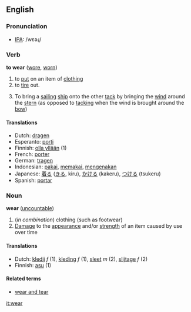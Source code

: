 ==English==
=== Pronunciation ===
*[[w:IPA|IPA]]: /wεəɻ/

=== Verb ===
'''to wear''' ([[wore]], [[worn]])

# to [[put]] on an item of [[clothing]]
# to [[tire]] out.
#{{nautical}} To bring a [[sailing]] [[ship]] onto the other [[tack]] by bringing the [[wind]] around the [[stern]] (as opposed to [[tacking]] when the wind is brought around the [[bow]])

==== Translations ====
*Dutch: [[dragen]]
*Esperanto: [[porti]]
*Finnish: [[olla yllään]] (1)
*French: [[porter]]
*German: [[tragen]]
*Indonesian: [[pakai]], [[pakai|memakai]], [[kena|mengenakan]]
*Japanese: [[着る]] ([[きる]], kiru), [[かける]] (kakeru), [[つける]] (tsukeru)
*Spanish: [[portar]]

=== Noun ===
'''wear''' ([[uncountable]])

#(''in combination'') clothing (such as footwear)
#[[Damage]] to the [[appearance]] and/or [[strength]] of an item caused by use over time

====Translations====
*Dutch: [[kledij]] ''f'' (1), [[kleding]] ''f'' (1), [[sleet]] ''m'' (2), [[slijtage]] ''f'' (2)
*Finnish: [[asu]] (1)

====Related terms====
*[[wear and tear]]

[[it:wear]]